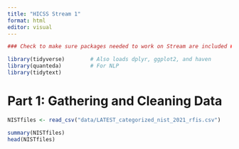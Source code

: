 ```yaml
---
title: "HICSS Stream 1"
format: html
editor: visual
---
```


```r
### Check to make sure packages needed to work on Stream are included ###

library(tidyverse)        # Also loads dplyr, ggplot2, and haven
library(quanteda)         # For NLP
library(tidytext)
```


# Part 1: Gathering and Cleaning Data
```r
NISTfiles <- read_csv("data/LATEST_categorized_nist_2021_rfis.csv")

summary(NISTfiles)
head(NISTfiles)
```
